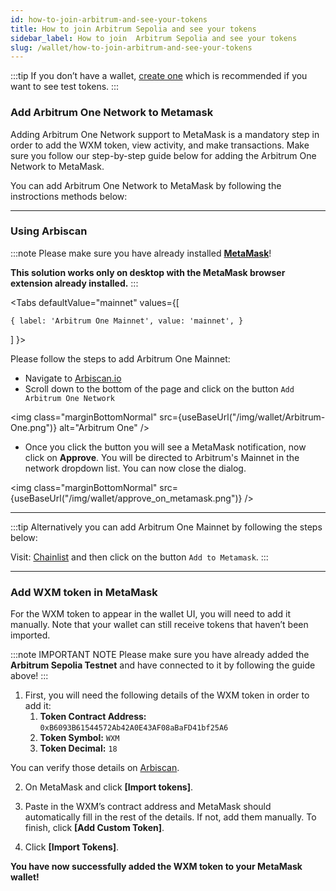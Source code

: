 ```yaml
---
id: how-to-join-arbitrum-and-see-your-tokens
title: How to join Arbitrum Sepolia and see your tokens
sidebar_label: How to join  Arbitrum Sepolia and see your tokens
slug: /wallet/how-to-join-arbitrum-and-see-your-tokens
---
```



:::tip
If you don’t have a wallet, [create one](/wallet/add-edit-wallet-address#how-to-create-wallet-on-metamask) which is recommended if you want to see test tokens.
:::

### Add Arbitrum One Network to Metamask

Adding Arbitrum One Network support to MetaMask is a mandatory step in order to add the WXM token, view activity, and make transactions.
Make sure you follow our step-by-step guide below for adding the Arbitrum One Network to MetaMask.

You can add Arbitrum One Network to MetaMask by following the instroctions methods below:

<hr/>

### Using Arbiscan

:::note
Please make sure you have already installed **[MetaMask](https://metamask.io/)**!

**This solution works only on desktop with the MetaMask browser extension already installed.**
:::

<Tabs
  defaultValue="mainnet"
  values={[

    { label: 'Arbitrum One Mainnet', value: 'mainnet', }
  ]
}>



<TabItem value="mainnet">

Please follow the steps to add Arbitrum One Mainnet:

- Navigate to [Arbiscan.io](https://arbiscan.io/)
- Scroll down to the bottom of the page and click on the button `Add Arbitrum One Network`

<img class="marginBottomNormal" src={useBaseUrl("/img/wallet/Arbitrum-One.png")} alt="Arbitrum One" />

- Once you click the button you will see a MetaMask notification, now click on **Approve**.
You will be directed to Arbitrum's Mainnet in the network dropdown list. You can now close the dialog.

<img class="marginBottomNormal" src={useBaseUrl("/img/wallet/approve_on_metamask.png")} />


<hr/>

:::tip
Alternatively you can add Arbitrum One Mainnet by following the steps below:

Visit: [Chainlist](https://chainlist.org/chain/42161) and then click on the button `Add to Metamask`.
:::

</TabItem>

</Tabs>

<hr/>

### Add WXM token in MetaMask

For the WXM token to appear in the wallet UI, you will need to add it manually.
Note that your wallet can still receive tokens that haven’t been imported.

:::note IMPORTANT NOTE
Please make sure you have already added the **Arbitrum Sepolia Testnet** and have connected to it by following the guide above!
:::

1. First, you will need the following details of the WXM token in order to add it:
    1. **Token Contract Address:** ``0xB6093B61544572Ab42A0E43AF08aBaFD41bf25A6``
    1. **Token Symbol:** ``WXM``
    1. **Token Decimal:** ``18``

You can verify those details on [Arbiscan](https://arbiscan.io/token/0xb6093b61544572ab42a0e43af08abafd41bf25a6).


2. On MetaMask and click **[Import tokens]**.

3. Paste in the WXM’s contract address and MetaMask should automatically fill in the rest of the details. If not, add them manually. To finish, click **[Add Custom Token]**.

4. Click **[Import Tokens]**.

**You have now successfully added the WXM token to your MetaMask wallet!**



